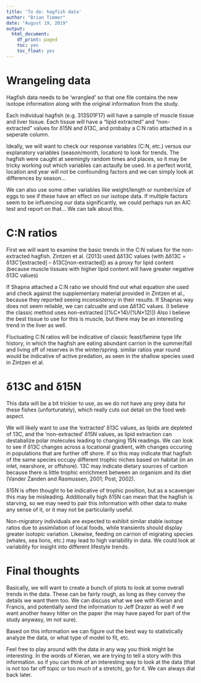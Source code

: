 ```yaml
---
title: 'To do: hagfish data'
author: "Brian Timmer"
date: "August 19, 2019"
output:
  html_document:
    df_print: paged
    toc: yes
    toc_float: yes
---
```

# Wrangeling data

  Hagfish data needs to be 'wrangled' so that one file contains the new isotope information along with the original information from the study.

  Each individual hagfish (e.g. 313S01F17) will have a sample of muscle tissue and liver tissue. Each tissue will have a "lipid extracted" and "non-extracted" values for δ15N and δ13C, and probaby a C:N ratio attached in a seperate column. 
  
  Ideally, we will want to check our response variables (C:N, etc.) versus our explanatory variables (season/month, location) to look for trends. The hagfish were caught at seemingly random times and places, so it may be tricky working out which variables can actaully be used. In a perfect world, location and year will not be confounding factors and we can simply look at differences by season...
  
  We can also use some other variables like weight/length or number/size of eggs to see if these have an effect on our isotope data. If multiple factors seem to be influencing our data significantly, we could perhaps run an AIC test and report on that... We can talk about this.
  

# C:N ratios
  
  First we will want to examine the basic trends in the C:N values for the non-extracted hagfish. Zintzen et al. (2013) used Δδ13C values (with Δδ13C = δ13C’[extracted] – δ13C[non-extracted]) as a proxy for lipid content (because muscle tissues with higher lipid content will have greater negative δ13C values)
  
  If Shapna attached a C:N ratio we should find out what equation she used and check against the supplementary material provided in Zintzen et al., because they reported seeing inconsistency in their results. If Shapnas way does not seem reliable, we can calcualte and use Δδ13C values. (I believe the classic method uses non-extracted [(%C×14)/(%N×12)]) Also I believe the best tissue to use for this is muscle, but there may be an interesting trend in the liver as well.
  
  Fluctuating C:N ratios will be indicative of classic feast/famine type life history, in which the hagfish are eating abundant carrion in the summer/fall and living off of reserves in the winter/spring. similar ratios year round would be indicative of active predation, as seen in the shallow species used in Zintzen et al.

# δ13C and δ15N

  This data will be a bit trickier to use, as we do not have any prey data for these fishes (unfortunately), which really cuts out detail on the food web aspect.

  We will likely want to use the 'extracted' δ13C values, as lipids are depleted of 13C, and the 'non-extracted' δ15N values, as lipid extraction can destabalize polar molecules leading to changing 15N readings. We can look to see if δ13C changes across a locational gradient, with changes occuring in populations that are further off shore. If so this may indicate that hagfish of the same species occupy different trophic niches based on habitat (in an inlet, nearshore, or offshore). 13C may indicate dietary sources of carbon because there is little trophic enrichment between an organism and its diet (Vander Zanden and Rasmussen, 2001; Post, 2002).
  
  δ15N is often thought to be indicative of trophic position, but as a scavenger this may be misleading. Additionally high δ15N can mean that the hagfish is starving, so we may need to pair this information with other data to make any sense of it, or it may not be particularily useful. 
  
  Non-migratory individuals are expected to exhibit similar stable isotope ratios due to assimilation of local foods, while transients should display greater isotopic variation. Likewise, feeding on carrion of migrating species (whales, sea lions, etc.) may lead to high variability in data. We could look at variability for insight into different lifestyle trends.
  
# Final thoughts
  
  Basically, we will want to create a bunch of plots to look at some overall trends in the data. These can be fairly rough, as long as they convey the details we want them too. We can discuss what we see with Kieran and Francis, and potentially send the information to Jeff Drazer as well if we want another heavy hitter on the paper (he may have payed for part of the study anywasy, im not sure).
  
  Based on this information we can figure out the best way to statistically analyze the data, or what type of model to fit, etc.
  
  Feel free to play around with the data in any way you think might be interesting. In the words of Kieran, we are trying to tell a story with this information. so if you can think of an interesting way to look at the data (that is not too far off topic or too much of a stretch), go for it. We can always dial back later.